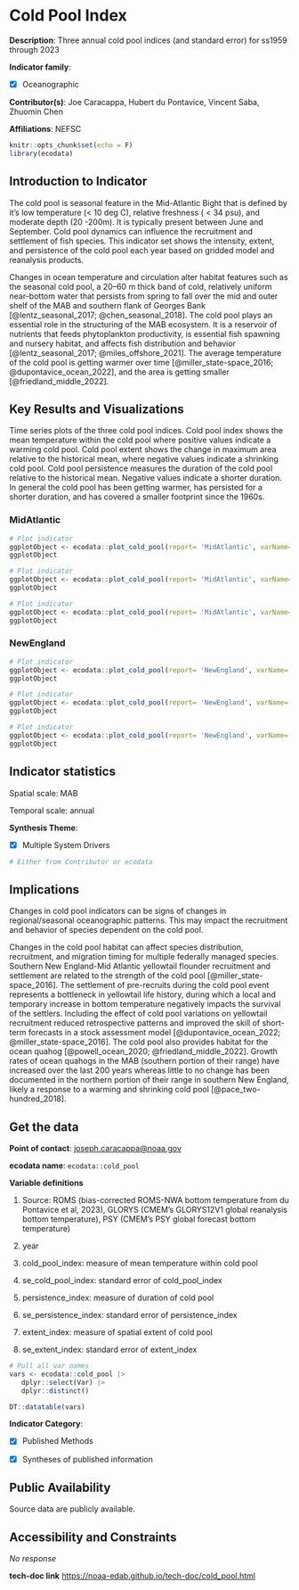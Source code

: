 # Cold Pool Index

**Description**: Three annual cold pool indices (and standard error) for ss1959 through 2023

**Indicator family**: 

- [X] Oceanographic


**Contributor(s)**: Joe Caracappa, Hubert du Pontavice, Vincent Saba, Zhuomin Chen

**Affiliations**: NEFSC

```{r echo=FALSE}
knitr::opts_chunk$set(echo = F)
library(ecodata)
```
## Introduction to Indicator
The cold pool is seasonal feature in the Mid-Atlantic Bight that is defined by it's low temperature (< 10 deg C), relative freshness ( < 34 psu), and moderate depth (20 -200m). It is typically present between June and September. Cold pool dynamics can influence the recruitment and settlement of fish species. This indicator set shows the intensity, extent, and persistence of the cold pool each year based on gridded model and reanalysis products.

Changes in ocean temperature and circulation alter habitat features such as the seasonal cold pool, a 20–60 m thick band of cold, relatively uniform near-bottom water that persists from spring to fall over the mid and outer shelf of the MAB and southern flank of Georges Bank [@lentz_seasonal_2017; @chen_seasonal_2018]. The cold pool plays an essential role in the structuring of the MAB ecosystem. It is a reservoir of nutrients that feeds phytoplankton productivity, is essential fish spawning and nursery habitat, and affects fish distribution and behavior [@lentz_seasonal_2017; @miles_offshore_2021]. The average temperature of the cold pool is getting warmer over time [@miller_state-space_2016; @dupontavice_ocean_2022], and the area is getting smaller [@friedland_middle_2022].

## Key Results and Visualizations
Time series plots of the three cold pool indices. Cold pool index shows the mean temperature within the cold pool where positive values indicate a warming cold pool. Cold pool extent shows the change in maximum area relative to the historical mean, where negative values indicate a shrinking cold pool. Cold pool persistence measures the duration of the cold pool relative to the historical mean. Negative values indicate a shorter duration. In general the cold pool has been getting warmer, has persisted for a shorter duration, and has covered a smaller footprint since the 1960s.

### MidAtlantic

```{r plot_cold_poolMidAtlanticcold_pool}
# Plot indicator
ggplotObject <- ecodata::plot_cold_pool(report= 'MidAtlantic', varName= 'cold_pool')
ggplotObject
```

```{r plot_cold_poolMidAtlanticpersistence}
# Plot indicator
ggplotObject <- ecodata::plot_cold_pool(report= 'MidAtlantic', varName= 'persistence')
ggplotObject
```

```{r plot_cold_poolMidAtlanticextent}
# Plot indicator
ggplotObject <- ecodata::plot_cold_pool(report= 'MidAtlantic', varName= 'extent')
ggplotObject
```

### NewEngland

```{r plot_cold_poolNewEnglandcold_pool}
# Plot indicator
ggplotObject <- ecodata::plot_cold_pool(report= 'NewEngland', varName= 'cold_pool')
ggplotObject
```

```{r plot_cold_poolNewEnglandpersistence}
# Plot indicator
ggplotObject <- ecodata::plot_cold_pool(report= 'NewEngland', varName= 'persistence')
ggplotObject
```

```{r plot_cold_poolNewEnglandextent}
# Plot indicator
ggplotObject <- ecodata::plot_cold_pool(report= 'NewEngland', varName= 'extent')
ggplotObject
```


## Indicator statistics 
Spatial scale: MAB

Temporal scale: annual

**Synthesis Theme**:

- [X] Multiple System Drivers


```{r autostats_cold_pool}
# Either from Contributor or ecodata
```

## Implications
Changes in cold pool indicators can be signs of changes in regional/seasonal oceanographic patterns. This may impact the recruitment and behavior of species dependent on the cold pool.

Changes in the cold pool habitat can affect species distribution, recruitment, and migration timing for multiple federally managed species. Southern New England-Mid Atlantic yellowtail flounder recruitment and settlement are related to the strength of the cold pool [@miller_state-space_2016]. The settlement of pre-recruits during the cold pool event represents a bottleneck in yellowtail life history, during which a local and temporary increase in bottom temperature negatively impacts the survival of the settlers. Including the effect of cold pool variations on yellowtail recruitment reduced retrospective patterns and improved the skill of short-term forecasts in a stock assessment model [@dupontavice_ocean_2022; @miller_state-space_2016]. The cold pool also provides habitat for the ocean quahog [@powell_ocean_2020; @friedland_middle_2022]. Growth rates of ocean quahogs in the MAB (southern portion of their range) have increased over the last 200 years whereas little to no change has been documented in the northern portion of their range in southern New England, likely a response to a warming and shrinking cold pool [@pace_two-hundred_2018].

## Get the data

**Point of contact**: [joseph.caracappa@noaa.gov](mailto:joseph.caracappa@noaa.gov){.email}

**ecodata name**: `ecodata::cold_pool`

**Variable definitions**

1) Source: ROMS (bias-corrected ROMS-NWA bottom temperature from du Pontavice et al, 2023), GLORYS (CMEM’s GLORYS12V1 global reanalysis bottom temperature), PSY (CMEM’s PSY global forecast bottom temperature) 
2) year 3) cold_pool_index: measure of mean temperature within cold pool 
4) se_cold_pool_index: standard error of cold_pool_index 
5) persistence_index: measure of duration of cold pool 
6) se_persistence_index: standard error of persistence_index 
7) extent_index: measure of spatial extent of cold pool 8) se_extent_index: standard error of extent_index

```{r vars_cold_pool}
# Pull all var names
vars <- ecodata::cold_pool |>
   dplyr::select(Var) |>
   dplyr::distinct()

DT::datatable(vars)
```
**Indicator Category**:

- [X] Published Methods
- [X] Syntheses of published information


## Public Availability

Source data are publicly available.

## Accessibility and Constraints

_No response_

**tech-doc link**
<https://noaa-edab.github.io/tech-doc/cold_pool.html>

